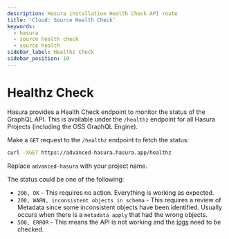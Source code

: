 ```yaml
---
description: Hasura installation Health Check API route
title: 'Cloud: Source Health Check'
keywords:
  - hasura
  - source health check
  - source health
sidebar_label: Healthz Check
sidebar_position: 10
---
```


# Healthz Check

Hasura provides a Health Check endpoint to monitor the status of the GraphQL API. This is available under the
`/healthz` endpoint for all Hasura Projects (including the OSS GraphQL Engine).

Make a `GET` request to the `/healthz` endpoint to fetch the status:

```bash
curl -XGET https://advanced-hasura.hasura.app/healthz
```

Replace `advanced-hasura` with your project name.

The status could be one of the following:

- `200, OK` - This requires no action. Everything is working as expected.
- `200, WARN, inconsistent objects in schema` - This requires a review of Metadata since some inconsistent objects have
  been identified. Usually occurs when there is a `metadata apply` that had the wrong objects.
- `500, ERROR` - This means the API is not working and the [logs](/deployment/logging.mdx#health-check-log-structure)
  need to be checked.
